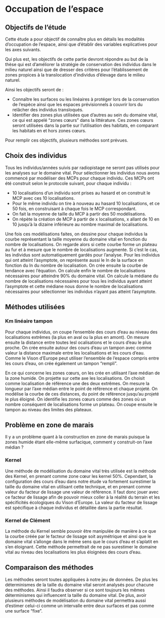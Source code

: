 # Occupation de l'espace

## Objectifs de l'étude

Cette étude a pour objectif de connaître plus en détails les modalités d'occupation de l'espace, ainsi que d'établir des variables explicatives pour les axes suivants.

Qui plus est, les objectifs de cette partie devront répondre au but de la thèse qui est d'améliorer la stratégie de conservation des individus dans le milieu naturel ainsi que de dresser des critères pour l'établissement de zones propices à la translocation d'individus d'élevage dans le milieu naturel.

Ainsi les objectifs seront de :

- Connaître les surfaces ou les linéaires à protéger lors de la conservation de l'espèce ainsi que les espaces prévisionnels à couvrir lors du relâcher des individus transloqués. 
- Identifier des zones plus utilisées que d'autres au sein du domaine vital, ce qui est appelé "zones cœurs" dans la littérature. Ces zones cœurs seront utilisées dans la partie sur l'utilisation des habitats, en comparant les habitats en et hors zones cœurs. 

Pour remplir ces objectifs, plusieurs méthodes sont prévues.

## Choix des individus

Tous les individus/années suivis par radiopistage ne seront pas utilisés pour les analyses sur le domaine vital. Pour sélectionner les individus nous avons commencé par modéliser des MCPs pour chaque individu. Ces MCPs ont été construit selon le protocole suivant, pour chaque individu :

- 10 localisations d'un individu sont prises au hasard et on construit le MCP avec ces 10 localisations.
- Pour le même individu on tire à nouveau au hasard 10 localisations, et ce 50 fois, en construisant à chaque fois le MCP correspondant.
- On fait la moyenne de taille du MCP à partir des 50 modélisations.
- On répète la création de MCP à partir de x localisations, x allant de 10 en 10 jusqu'à la dizaine inférieure au nombre maximal de localisations. 

Une fois ces modélisations faites, on dessine pour chaque individus la courbe représentant la taille moyenne du domaine vital en fonction du nombre de localisations. On regarde alors si cette courbe forme un plateau au fur et à mesure que le nombre de localisations augmente. Si c'est le cas, les individus sont automatiquement gardés pour l'analyse. Pour les individus qui ont atteint l'asymptote, on représente aussi le ln de la surface en fonction du ln du nombre de localisation. On crée ensuite la courbe de tendance avec l'équation. On calcule enfin le nombre de localisations nécessaires pour atteindre 90% du domaine vital. On calcule la médiane du nombre de localisations nécessaires pour tous les individus ayant atteint l'asymptote et cette médiane nous donne le nombre de localisations nécessaires pour sélectionner les individus n'ayant pas atteint l'asymptote.

## Méthodes utilisées

### Km linéaire tampon

Pour chaque individus, on coupe l'ensemble des cours d'eau au niveau des localisations extrêmes (la plus en aval ou la plus en amont). On mesure ensuite la distance entre toutes lesl ocalisations et le cours d'eau le plus proche. On crée ensuite autour des cours d'eau un tampon avec comme valeur la distance maximale entre les localisations et les cours d'eau. Comme le Vison d'Europe peut utiliser l'ensemble de l'espace compris entre les cours d'eau, on crée également un tampon "rempli".

En ce qui concerne les zones cœurs, on les crée en utilisant l'axe médian de la zone humide. On projette sur cette axe les localisations. On choisit comme localisation de référence une des deux extrêmes. On mesure la longueur par l'axe médian entre le point de référence et chaque projeté. On modélise la courbe de ces distances, du point de référence jusqu'au projeté le plus éloigné. On identifie les zones cœurs comme des zones où un nombre conséquent de localisations forme un plateau. On coupe ensuite le tampon au niveau des limites des plateaux. 

:::{.callout-warning}
## Problème en zone de marais
Il y a un problème quant à la construction en zone de marais puisque la zones humide étant elle-même surfacique, comment y construit-on l'axe médian ?
:::

### Kernel

Une méthode de modélisation du domaine vital très utilisée est la méthode des Kernel, en prenant comme zone cœur les kernel 50%. Cependant, la configuration des cours d'eau dans notre étude va fortement surestimer la taille du domaine vital en utilisant cette technique, et en prenant comme valeur du facteur de lissage une valeur de référence. Il faut donc jouer avec ce facteur de lissage afin de pouvoir mieux coller à la réalité du terrain et les spécificités écologiques du Vison d'Europe. La valeur du facteur de lissage est spécifique à chaque individus et détaillée dans la partie résultat. 

### Kernel de Clément

La méthode du Kernel semble pouvoir être manipulée de manière à ce que la courbe créée par le facteur de lissage soit asymétrique et ainsi que le domaine vital s'allonge dans le même sens que le cours d'eau et s'aplatit en s'en éloignant. Cette méthode permettrait de ne pas surestimer le domaine vital au niveau des localisations les plus éloignées des cours d'eau.

## Comparaison des méthodes

Les méthodes seront toutes appliquées à notre jeu de données. De plus les déterminismes de la taille du domaine vital seront analysés pour chacune des méthodes. Ainsi il faudra observer si ce sont toujours les mêmes déterminismes qui influencent la taille du domaine vital. De plus, avoir plusieurs méthodes de modélisation du domaine vital permettra aussi d'estimer celui-ci comme un intervalle entre deux surfaces et pas comme une surface "fixe".  